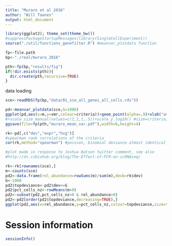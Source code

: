 ```yaml
---
title: "Muraro et al 2016"
author: "Will Townes"
output: html_document
---
```


```r
library(ggplot2); theme_set(theme_bw())
#suppressPackageStartupMessages(library(SingleCellExperiment))
source("./util/functions_genefilter.R") #meanvar_plotdata function

fp<-file.path
bp<-"./real/muraro_2016"

pth<-fp(bp,"results/fig")
if(!dir.exists(pth)){
  dir.create(pth,recursive=TRUE)
}
```

data loading

```r
sce<-readRDS(fp(bp,"data/01_sce_all_genes_all_cells.rds"))
```

```r
pd<-meanvar_plotdata(sce,G=1000)
ggplot(pd,aes(x=m,y=vmr,colour=criteria))+geom_point(alpha=.9)+xlab("average normalized expression") +ylab("variance to mean ratio") +theme(legend.position=c(0.2,.8))+scale_color_manual(values=c("orange","red","blue","gray"))+scale_x_log10()+scale_y_log10()
#+scale_size_manual(values=c(1,1,1,.5))+scale_y_log10() #size=criteria, legend.position=c(.5,.2)
ggsave(file=fp(pth,"muraro_mean_var.pdf"),width=6,height=4)
```

```r
rk<-pd[,c("dev","expr","hvg")]
#spearman rank correlations of the criteria
cor(rk,method="spearman") #poisson, binomial deviance almost identical
```

```r
#plot made in response to Joshua Batson twitter comment, see also
#http://ds.czbiohub.org/blog/The-Effect-of-PCR-on-scRNAseq/

rk<-rk[rownames(sce),]
m<-counts(sce)
pd2<-data.frame(rel_abundance=rowSums(m)/sum(m),devb=rk$dev)
G<-1000
pd2$topdeviance<-pd2$dev<=G
pd2$pct_cells_nz<-rowMeans(m>0)
pd2<-subset(pd2,pct_cells_nz>0 & rel_abundance>0)
pd2<-pd2[order(pd2$topdeviance,decreasing=TRUE),]
ggplot(pd2,aes(x=rel_abundance,y=pct_cells_nz,colour=topdeviance,size=topdeviance))+geom_point(alpha=.5)+scale_x_log10()+scale_y_log10()+theme_bw()+scale_colour_manual(values=c("black","red"))+scale_size_manual(values=c(1,2))#+scale_alpha_manual(values=c(.5,1))
```

# Session information

```r
sessionInfo()
```